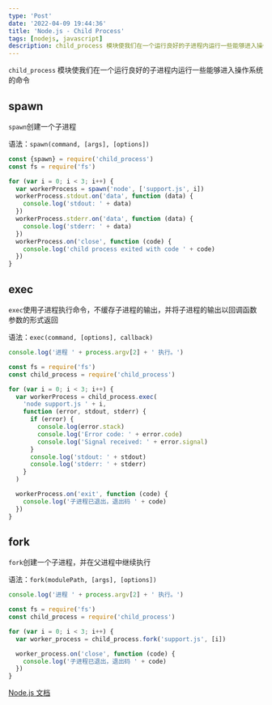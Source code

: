 ```yaml
---
type: 'Post'
date: '2022-04-09 19:44:36'
title: 'Node.js - Child Process'
tags: [nodejs, javascript]
description: child_process 模块使我们在一个运行良好的子进程内运行一些能够进入操作系统的命令
---
```


`child_process` 模块使我们在一个运行良好的子进程内运行一些能够进入操作系统的命令

## spawn

`spawn`创建一个子进程

语法：`spawn(command, [args], [options])`

```js
const {spawn} = require('child_process')
const fs = require('fs')

for (var i = 0; i < 3; i++) {
  var workerProcess = spawn('node', ['support.js', i])
  workerProcess.stdout.on('data', function (data) {
    console.log('stdout: ' + data)
  })
  workerProcess.stderr.on('data', function (data) {
    console.log('stderr: ' + data)
  })
  workerProcess.on('close', function (code) {
    console.log('child process exited with code ' + code)
  })
}
```

## exec

`exec`使用子进程执行命令，不缓存子进程的输出，并将子进程的输出以回调函数参数的形式返回

语法：`exec(command, [options], callback)`

```js support.js
console.log('进程 ' + process.argv[2] + ' 执行。')
```

```js master.js
const fs = require('fs')
const child_process = require('child_process')

for (var i = 0; i < 3; i++) {
  var workerProcess = child_process.exec(
    'node support.js ' + i,
    function (error, stdout, stderr) {
      if (error) {
        console.log(error.stack)
        console.log('Error code: ' + error.code)
        console.log('Signal received: ' + error.signal)
      }
      console.log('stdout: ' + stdout)
      console.log('stderr: ' + stderr)
    }
  )

  workerProcess.on('exit', function (code) {
    console.log('子进程已退出，退出码 ' + code)
  })
}
```

## fork

`fork`创建一个子进程，并在父进程中继续执行

语法：`fork(modulePath, [args], [options])`

```js support.js
console.log('进程 ' + process.argv[2] + ' 执行。')
```

```js master.js
const fs = require('fs')
const child_process = require('child_process')

for (var i = 0; i < 3; i++) {
  var worker_process = child_process.fork('support.js', [i])

  worker_process.on('close', function (code) {
    console.log('子进程已退出，退出码 ' + code)
  })
}
```

[Node.js 文档](http://nodejs.cn/api/child_process.html)

